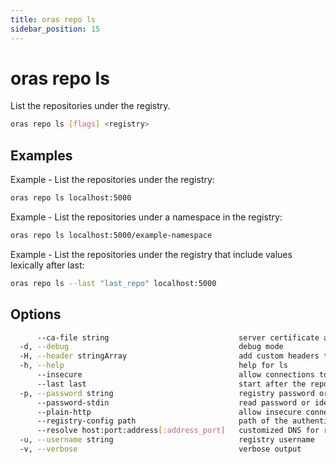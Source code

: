 ```yaml
---
title: oras repo ls
sidebar_position: 15
---
```


# oras repo ls

List the repositories under the registry.

```bash
oras repo ls [flags] <registry>
```

## Examples

Example - List the repositories under the registry:

```bash
oras repo ls localhost:5000
```

Example - List the repositories under a namespace in the registry:

```bash
oras repo ls localhost:5000/example-namespace
```

Example - List the repositories under the registry that include values lexically after last:

```bash
oras repo ls --last "last_repo" localhost:5000
```

## Options

```bash
      --ca-file string                             server certificate authority file for the remote registry
  -d, --debug                                      debug mode
  -H, --header stringArray                         add custom headers to requests
  -h, --help                                       help for ls
      --insecure                                   allow connections to SSL registry without certs
      --last last                                  start after the repository specified by last
  -p, --password string                            registry password or identity token
      --password-stdin                             read password or identity token from stdin
      --plain-http                                 allow insecure connections to registry without SSL check
      --registry-config path                       path of the authentication file for registry
      --resolve host:port:address[:address_port]   customized DNS for registry, formatted in host:port:address[:address_port]
  -u, --username string                            registry username
  -v, --verbose                                    verbose output
```